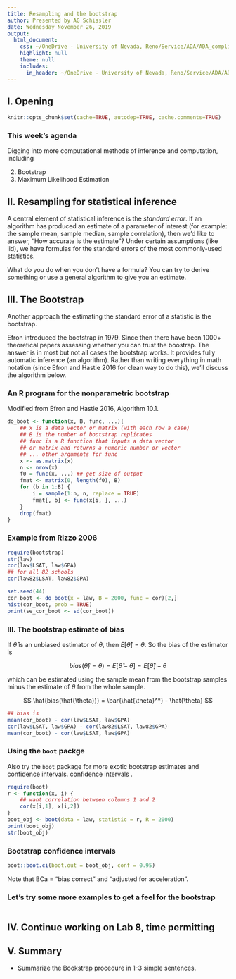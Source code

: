 ```yaml
---
title: Resampling and the bootstrap
author: Presented by AG Schissler
date: Wednesday November 26, 2019
output:
  html_document:
    css: ~/OneDrive - University of Nevada, Reno/Service/ADA/ADA_compliant_teaching_workflow/styles/base.css
    highlight: null
    theme: null
    includes:
      in_header: ~/OneDrive - University of Nevada, Reno/Service/ADA/ADA_compliant_teaching_workflow/styles/notebook.html
---
```


## I. Opening 

```r
knitr::opts_chunk$set(cache=TRUE, autodep=TRUE, cache.comments=TRUE)
```

### This week's agenda

Digging into more computational methods of inference and computation, including

2) Bootstrap
3) Maximum Likelihood Estimation

## II. Resampling for statistical inference

A central element of statistical inference is the *standard error*. If an algorithm has produced an estimate of a parameter of interest (for example: the sample mean, sample median, sample correlation), then we'd like to answer, "How accurate is the estimate"? Under certain assumptions (like iid), we have formulas for the standard errors of the most commonly-used statistics. 

What do you do when you don't have a formula? You can try to derive something or use a general algorithm to give you an estimate.

## III. The Bootstrap

Another approach the estimating the standard error of a statistic is the bootstrap.

Efron introduced the bootstrap in 1979. Since then there have been 1000+ theoretical papers assessing whether you can trust the boostrap. The answer is in most but not all cases the bootstrap works. It provides fully automatic inference (an algorithm). Rather than writing everything in math notation (since Efron and Hastie 2016 for clean way to do this), we'll discuss the algorithm below.

### An R program for the nonparametric bootstrap 

Modified from Efron and Hastie 2016, Algorithm 10.1.

```r
do_boot <- function(x, B, func, ...){
    ## x is a data vector or matrix (with each row a case)
    ## B is the number of bootstrap replicates
    ## func is a R function that inputs a data vector
    ## or matrix and returns a numeric number or vector
    ## ... other arguments for func
    x <- as.matrix(x)
    n <- nrow(x)
    f0 = func(x, ...) ## get size of output
    fmat <- matrix(0, length(f0), B)
    for (b in 1:B) {
        i = sample(1:n, n, replace = TRUE)
        fmat[, b] <- func(x[i, ], ...)
    }
    drop(fmat)
}
```

### Example from Rizzo 2006

```r
require(bootstrap)
str(law)
cor(law$LSAT, law$GPA)
## for all 82 schools
cor(law82$LSAT, law82$GPA)
```

```r
set.seed(44)
cor_boot <- do_boot(x = law, B = 2000, func = cor)[2,]
hist(cor_boot, prob = TRUE)
print(se_cor_boot <- sd(cor_boot))
```

### III. The bootstrap estimate of bias

If $\hat{\theta}$ is an unbiased estimator of $\theta$, then $E[\hat{\theta}] = \theta$. So the bias of the estimator is

$$
bias(\hat{\theta}) = \theta) = E[\hat{\theta} - \theta] = E[\hat{\theta}] - \theta
$$

which can be estimated using the sample mean from the bootstrap samples minus the estimate of $\theta$ from the whole sample.

$$
\hat{bias(\hat{\theta})} = \bar{\hat{\theta}^*} - \hat{\theta}
$$

```r
## bias is
mean(cor_boot) - cor(law$LSAT, law$GPA)
cor(law$LSAT, law$GPA) - cor(law82$LSAT, law82$GPA)
mean(cor_boot) - cor(law$LSAT, law$GPA)

```

### Using the `boot` packge

Also try the `boot` package for more exotic bootstrap estimates and confidence intervals. confidence intervals .

```r
require(boot)
r <- function(x, i) {
    ## want correlation between columns 1 and 2
    cor(x[i,1], x[i,2])
}
boot_obj <- boot(data = law, statistic = r, R = 2000)
print(boot_obj)
str(boot_obj)
```

### Bootstrap confidence intervals

```r
boot::boot.ci(boot.out = boot_obj, conf = 0.95)
```

Note that BCa = "bias correct" and "adjusted for acceleration".

### Let's try some more examples to get a feel for the bootstrap

```r

```

## IV. Continue working on Lab 8, time permitting

## V. Summary

- Summarize the Bookstrap procedure in 1-3 simple sentences.
